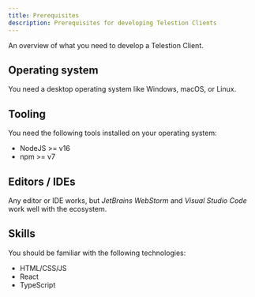 ```yaml
---
title: Prerequisites
description: Prerequisites for developing Telestion Clients
---
```


<!--
Reference
=========

=== When to use this template:
When you're documenting some topic so that users (e.g., ecosystem developers)
can quickly lookup a fact. These articles typically consist of a list, a
definition list, a table, or some other form of "quick-to-lookup" information.

=== When not to use this template:
Do not use a reference article to explain a concept. You should keep additional
information within the reference article to a minimum so that knowledgeable users
can quickly see the facts that are relevant to them. You can link to concepts and
other topics to explain specific concepts, if necessary.

=== Writing tips:
- Write in the present tense
- Use neutral pronouns (they/them instead of he/she and him/her)
- Be respectful to everyone
- Be aware of the potential for cultural misunderstandings
- Keep the amount of additional information to a minimum (focus on the facts)
- If necessary, link to concept topics. Do not explain them in the article
- Use a suitable form of content so that readers can quickly look up the desired
  information (e.g., a table, a list, a diagram, or something else)
-->

<!-- Relevant imports: -->


<!-- Short description of what information this document provides: -->

An overview of what you need to develop a Telestion Client.

## Operating system

You need a desktop operating system like Windows, macOS, or Linux.

## Tooling

You need the following tools installed on your operating system:
- NodeJS >= v16
- npm >= v7

## Editors / IDEs

Any editor or IDE works, but _JetBrains WebStorm_ and _Visual Studio Code_ work well with the ecosystem.

## Skills

You should be familiar with the following technologies:
- HTML/CSS/JS
- React
- TypeScript

<!-- Content (e.g., a table, a list, a diagram, or a definition list) -->

<!-- ## See also -->

<!--
Snippets
--------

<Reference to="../other-article">
    Relative Link to other article
</Reference>

<Reference to="https://www.example.com">
    Example Website
</Reference>
-->
